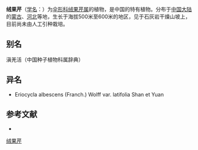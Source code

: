 {{NoteTA|G1=LS}}
{{Speciesbox
| name = 绒果芹
| status = 
| status_system = 
| image = 
| genus = Eriocycla
| species = albescens
| authority = (Franch.) Wolff
| subdivision_ranks =[[变种|变种]]
| subdivision =
* 绒果芹 ''E. a.'' var. ''albescens''
* [[大叶绒果芹|大叶绒果芹]] ''E. a.'' var. ''latifolia''
}}

'''绒果芹'''（[[学名|学名]]：{{lang|la|''Eriocycla albescens''}}）为[[伞形科|伞形科]][[绒果芹属|绒果芹属]]的植物，是中国的特有植物。分布于[[中国大陆|中国大陆]]的[[蒙古|蒙古]]、[[河北|河北]]等地，生长于海拔500米至600米的地区，见于石灰岩干燥山坡上，目前尚未由人工引种栽培。

== 别名 ==
滇羌活（中国种子植物科属辞典）

== 异名 ==
* Eriocycla albescens (Franch.) Wolff var. latifolia Shan et Yuan

== 参考文献 ==
<div class="references-small">
* {{cite web| url =http://www.bioinfo.cn/db05/KmzwSpecies.php?action=view&id=22760| title =绒果芹（原变种）| work =《中国高等植物数据库全库》| publisher =中国科学院微生物研究所| author =昆明植物研究所| accessdate =2009-02-25| deadurl =yes| archiveurl =https://web.archive.org/web/20160305092358/http://www.bioinfo.cn/db05/KmzwSpecies.php?action=view&id=22760| archivedate =2016-03-05}}
</div>
{{Taxonbar|from=Q15231695}}

[[Category:绒果芹属|绒果芹]]


{{Apiales-stub}}